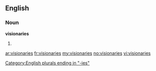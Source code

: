 ==English==

===Noun===
'''visionaries'''

# {{plural of|[[visionary]]}}

[[Category:English plurals ending in "-ies"]]

[[ar:visionaries]]
[[fr:visionaries]]
[[my:visionaries]]
[[no:visionaries]]
[[vi:visionaries]]